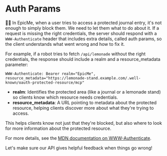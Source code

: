 # Auth Params

👨‍💼 In EpicMe, when a user tries to access a protected journal entry, it's not enough to simply block them. We need to let them what to do about it. If a request is missing the right credentials, the server should respond with a `WWW-Authenticate` header that includes extra details, called auth params, so the client understands what went wrong and how to fix it.

For example, if a robot tries to fetch `/api/lemonade` without the right credentials, the response should include a realm and a resource_metadata parameter:

```
WWW-Authenticate: Bearer realm="EpicMe", resource_metadata="https://lemonade-stand.example.com/.well-known/oauth-protected-resource/mcp"
```

- **realm**: Identifies the protected area (like a journal or a lemonade stand) so clients know which resource needs credentials.
- **resource_metadata**: A URL pointing to metadata about the protected resource, helping clients discover more about what they're trying to access.

This helps clients know not just that they're blocked, but also where to look for more information about the protected resource.

For more details, see the [MDN documentation on WWW-Authenticate](https://developer.mozilla.org/en-US/docs/Web/HTTP/Headers/WWW-Authenticate).

Let's make sure our API gives helpful feedback when things go wrong!
